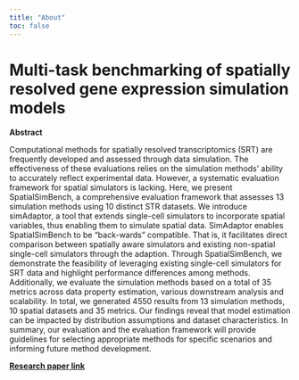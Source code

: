 ```yaml
---
title: "About"
toc: false
---
```


# Multi-task benchmarking of spatially resolved gene expression simulation models

**Abstract**

Computational methods for spatially resolved transcriptomics (SRT) are frequently developed and assessed through data simulation. The effectiveness of these evaluations relies on the simulation methods’ ability to accurately reflect experimental data. However, a systematic evaluation framework for spatial simulators is lacking. Here, we present SpatialSimBench, a comprehensive evaluation framework that assesses 13 simulation methods using 10 distinct STR datasets. We introduce simAdaptor, a tool that extends single-cell simulators to incorporate spatial variables, thus enabling them to simulate spatial data. SimAdaptor enables SpatialSimBench to be “back-wards” compatible. That is, it facilitates direct comparison between spatially aware simulators and existing non-spatial single-cell simulators through the adaption. Through SpatialSimBench, we demonstrate the feasibility of leveraging existing single-cell simulators for SRT data and highlight performance differences among methods. Additionally, we evaluate the simulation methods based on a total of 35 metrics across data property estimation, various downstream analysis and scalability. In total, we generated 4550 results from 13 simulation methods, 10 spatial datasets and 35 metrics. Our findings reveal that model estimation can be impacted by distribution assumptions and dataset characteristics. In summary, our evaluation and the evaluation framework will provide guidelines for selecting appropriate methods for specific scenarios and informing future method development.

[**Research paper link**](https://www.biorxiv.org/content/10.1101/2024.05.29.596418v1)

